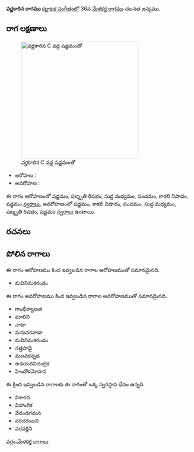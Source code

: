 {{Infobox ragam
	| name          	= వర్ణకారిన
	| synonym	    	= 
	| mela          	= 
	| chakra        	= 
	| janaka        	= 
	| type          	= ఔదవ
	| arohanam      	= {{svaraC|S|R3|M1|P|N3|S'}} 
	| avarohanam    	= {{svaraC|S'|N3|P|M1|R3|S}}
	| jeeva         	=
	| chhaya        	=
	| nyasa         	=
	| vishesha      	= 
	| equivalent  		= 
}}
{{కర్ణాటక సంగీత రాగాలు}}
'''వర్ణకారిన రాగము''' [[కర్ణాటక సంగీతం]]లో 36వ [[మేళకర్త రాగము]] చలనత జన్యము. 


==రాగ లక్షణాలు==
[[Image:varnakarina_kb2wiki.png|thumb|right|316px|''వర్ణకారిన'' C వద్ద షడ్జమంతో]]

* ఆరోహణ : {{svaraC|S|R3|M1|P|N3|S'}} 
* అవరోహణ : {{svaraC|S'|N3|P|M1|R3|S}}

ఈ రాగం ఆరోహణంలో షడ్జమం, షట్శృతి రిషభం, సుద్ద మధ్యమం, పంచమం, కాకలి  నిషాదం, షడ్జమం [[స్వరాలు]], అవరోహణంలో షడ్జమం, కాకలి  నిషాదం, పంచమం, సుద్ద మధ్యమం, షట్శృతి రిషభం, షడ్జమం [[స్వరాలు]] ఉంటాయి.

==రచనలు==



==పోలిన రాగాలు==
ఈ రాగం ఆరోహణము కింద ఇవ్వబడిన రాగాల ఆరోహణముతో సమానమైనది.
* మవినిమకరండం

ఈ రాగం అవరోహణము కింద ఇవ్వబడిన రాగాల అవరోహణముతో సమానమైనది.
* గాంభీర్యాణత
* మాలిని
* నాటా
* మరువకనాడా
* మవినిమకరండం
* నత్తపాడై
* మలవకన్నడ
* ఉడయరవిచంద్రిక
* హిందోళమోహన

ఈ క్రింద ఇవ్వబడిన రాగాలకు ఈ రాగంతో ఒక్క స్వరస్థాన భేదం ఉన్నది.
* విశారద
* విహాంగిక
* వేదండగమన
* వరిదరంజని
* వరవర్ణిని



[[వర్గం:మేళకర్త రాగాలు]]
